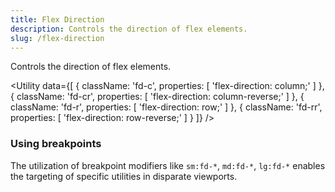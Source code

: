 ```yaml
---
title: Flex Direction
description: Controls the direction of flex elements.
slug: /flex-direction
---
```



Controls the direction of flex elements.

<Utility
  data={[
    {
      className: 'fd-c',
      properties: [
        'flex-direction: column;'
      ]
    },
    {
      className: 'fd-cr',
      properties: [
        'flex-direction: column-reverse;'
      ]
    },
    {
      className: 'fd-r',
      properties: [
        'flex-direction: row;'
      ]
    },
    {
      className: 'fd-rr',
      properties: [
        'flex-direction: row-reverse;'
      ]
    }
  ]}
/>

### Using breakpoints

The utilization of breakpoint modifiers like `sm:fd-*`, `md:fd-*`, `lg:fd-*` enables the targeting of specific utilities in disparate viewports.